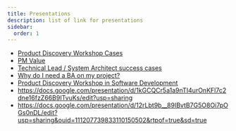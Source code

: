 ```yaml
---
title: Presentations
description: list of link for presentations
sidebar:
  order: 1
---
```


* [Product Discovery Workshop Cases](https://docs.google.com/presentation/d/1e1UBnM6XpwHW0pE2Yq9cdTu4c3ZvcKr3/edit?usp=drive_link&ouid=103212906122538972473&rtpof=true&sd=true)
* [PM Value](https://1drv.ms/p/s!Aq9d1RgdmUkfg3EczP_Qfj3fMsl_?e=2Gkuat)
* [Technical Lead / System Architect success cases](https://docs.google.com/presentation/d/14VjBq0ycrKSjVa1GdzOuLhIdRWmR0y5S/edit?usp=drive_link&ouid=103212906122538972473&rtpof=true&sd=true)
* [Why do I need a BA on my project?](https://docs.google.com/presentation/d/1TBqRW1iTWjK3q7twpkd9FDYlos_AM9-r/edit?usp=drive_link&ouid=103212906122538972473&rtpof=true&sd=true)
* [Product Discovery Workshop in Software Development](https://docs.google.com/presentation/d/1e1UBnM6XpwHW0pE2Yq9cdTu4c3ZvcKr3/edit?usp=drive_link&ouid=103212906122538972473&rtpof=true&sd=true)
* https://docs.google.com/presentation/d/1kGCQCr5a1a9nTI4urOnKFl7c2dne16fzZ66B9ITvuKs/edit?usp=sharing
* https://docs.google.com/presentation/d/12rLbt9b__89IBvtB7G5O8Oi7pOGs0nDL/edit?usp=sharing&ouid=111207739833110150502&rtpof=true&sd=true
